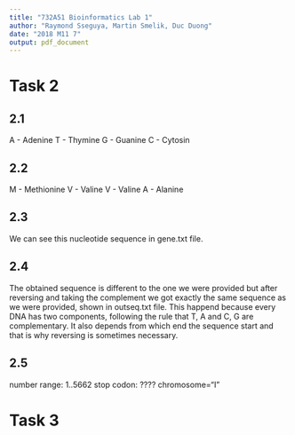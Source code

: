 ```yaml
---
title: "732A51 Bioinformatics Lab 1"
author: "Raymond Sseguya, Martin Smelik, Duc Duong"
date: "2018 M11 7"
output: pdf_document
---
```


# Task 2

## 2.1

A - Adenine
T - Thymine
G - Guanine
C - Cytosin

## 2.2

M - Methionine
V - Valine
V - Valine
A - Alanine

## 2.3

We can see this nucleotide sequence in gene.txt file.

## 2.4

The obtained sequence is different to the one we were provided but after reversing and taking the complement we got exactly the same sequence as we were provided, shown in outseq.txt file. This happend because every DNA has two components, following the rule that T, A and C, G are complementary. It also depends from which end the sequence start and that is why reversing is sometimes necessary.

## 2.5

number range: 1..5662
stop codon: ????
chromosome="I"

# Task 3